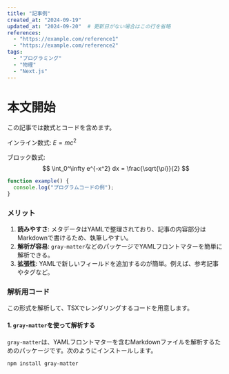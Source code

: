 ```yaml
---
title: "記事例"
created_at: "2024-09-19"
updated_at: "2024-09-20"  # 更新日がない場合はこの行を省略
references:
  - "https://example.com/reference1"
  - "https://example.com/reference2"
tags:
  - "プログラミング"
  - "物理"
  - "Next.js"
---
```


# 本文開始

この記事では数式とコードを含めます。

インライン数式: $E = mc^2$

ブロック数式:
$$
\int_0^\infty e^{-x^2} dx = \frac{\sqrt{\pi}}{2}
$$

```js
function example() {
  console.log("プログラムコードの例");
}
```

### メリット
1. **読みやすさ**: メタデータはYAMLで整理されており、記事の内容部分はMarkdownで書けるため、執筆しやすい。
2. **解析が容易**: `gray-matter`などのパッケージでYAMLフロントマターを簡単に解析できる。
3. **拡張性**: YAMLで新しいフィールドを追加するのが簡単。例えば、参考記事やタグなど。

### 解析用コード
この形式を解析して、TSXでレンダリングするコードを用意します。

#### 1. `gray-matter`を使って解析する
`gray-matter`は、YAMLフロントマターを含むMarkdownファイルを解析するためのパッケージです。次のようにインストールします。

```bash
npm install gray-matter
```